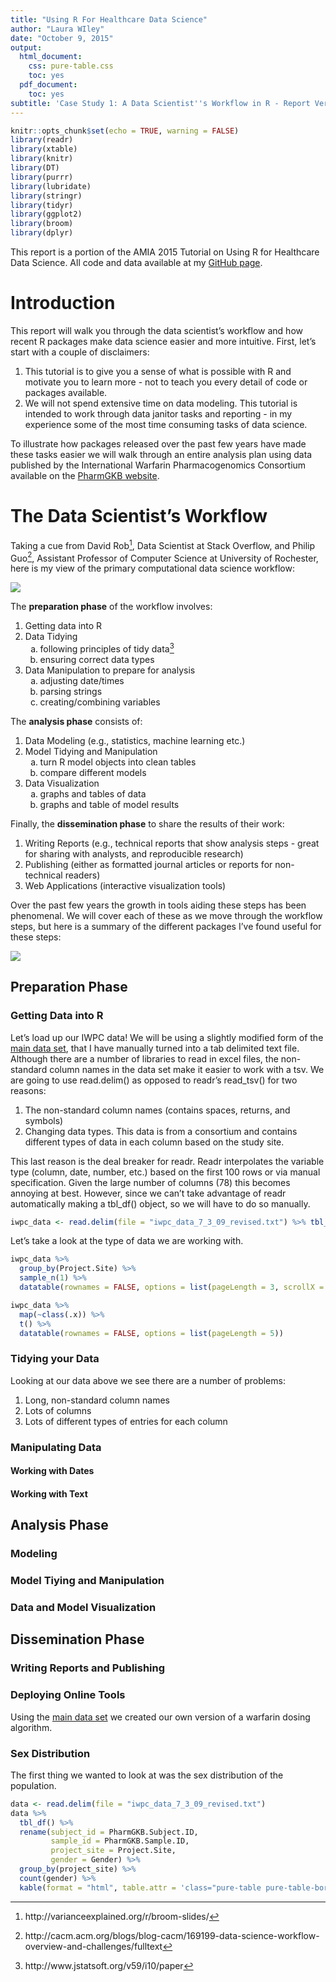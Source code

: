 ```yaml
---
title: "Using R For Healthcare Data Science"
author: "Laura WIley"
date: "October 9, 2015"
output:
  html_document:
    css: pure-table.css
    toc: yes
  pdf_document:
    toc: yes
subtitle: 'Case Study 1: A Data Scientist''s Workflow in R - Report Version'
---
```


```r
knitr::opts_chunk$set(echo = TRUE, warning = FALSE)
library(readr)
library(xtable)
library(knitr)
library(DT)
library(purrr)
library(lubridate)
library(stringr)
library(tidyr)
library(ggplot2)
library(broom)
library(dplyr)
```

This report is a portion of the AMIA 2015 Tutorial on Using R for Healthcare Data Science. All code and data available at my [GitHub page](https://github.com/laurakwiley/AMIA-2015---Using-R-for-Healthcare-Data-Science).

# Introduction

This report will walk you through the data scientist's workflow and how recent R packages make data science easier and more intuitive.  First, let's start with a couple of disclaimers:

1. This tutorial is to give you a sense of what is possible with R and motivate you to learn more - not to teach you every detail of code or packages available.
2. We will not spend extensive time on data modeling. This tutorial is intended to work through data janitor tasks and reporting - in my experience some of the most time consuming tasks of data science.

To illustrate how packages released over the past few years have made these tasks easier we will walk through an entire analysis plan using data published by the International Warfarin Pharmacogenomics Consortium available on the [PharmGKB website](https://www.pharmgkb.org/downloads/). 

# The Data Scientist's Workflow

Taking a cue from David Rob^[http://varianceexplained.org/r/broom-slides/], Data Scientist at Stack Overflow, and Philip Guo^[http://cacm.acm.org/blogs/blog-cacm/169199-data-science-workflow-overview-and-challenges/fulltext], Assistant Professor of Computer Science at University of Rochester, here is my view of the primary computational data science workflow:

![](images/datascience_workflow_cropped.svg)

The **preparation phase** of the workflow involves:

1. Getting data into R
2. Data Tidying
    a. following principles of tidy data^[http://www.jstatsoft.org/v59/i10/paper]
    b. ensuring correct data types
3. Data Manipulation to prepare for analysis
    a. adjusting date/times
    b. parsing strings
    c. creating/combining variables
    
The **analysis phase** consists of:

1. Data Modeling (e.g., statistics, machine learning etc.)
2. Model Tidying and Manipulation
    a. turn R model objects into clean tables
    b. compare different models
3. Data Visualization
    a. graphs and tables of data 
    b. graphs and table of model results
    
Finally, the **dissemination phase** to share the results of their work:

1. Writing Reports (e.g., technical reports that show analysis steps - great for sharing with analysts, and reproducible research)
2. Publishing (either as formatted journal articles or reports for non-technical readers)
3. Web Applications (interactive visualization tools)

Over the past few years the growth in tools aiding these steps has been phenomenal. We will cover each of these as we move through the workflow steps, but here is a summary of the different packages I've found useful for these steps:

![](images/datascience_workflow_cropped_badges2.svg) 


## Preparation Phase

### Getting Data into R

Let's load up our IWPC data!  We will be using a slightly modified form of the [main data set](https://www.pharmgkb.org/download.do?objId=553247439&objCls=SubmissionEvent&ext=.xls), that I have manually turned into a tab delimited text file. Although there are a number of libraries to read in excel files, the non-standard column names in the data set make it easier to work with a tsv. We are going to use read.delim() as opposed to readr's read_tsv() for two reasons:

1. The non-standard column names (contains spaces, returns, and symbols)
2. Changing data types. This data is from a consortium and contains different types of data in each column based on the study site.

This last reason is the deal breaker for readr. Readr interpolates the variable type (column, date, number, etc.) based on the first 100 rows or via manual specification.  Given the large number of columns (78) this becomes annoying at best. However, since we can't take advantage of readr automatically making a tbl_df() object, so we will have to do so manually.

```r
iwpc_data <- read.delim(file = "iwpc_data_7_3_09_revised.txt") %>% tbl_df()
```

Let's take a look at the type of data we are working with.

```r
iwpc_data %>% 
  group_by(Project.Site) %>% 
  sample_n(1) %>% 
  datatable(rownames = FALSE, options = list(pageLength = 3, scrollX = TRUE))

iwpc_data %>% 
  map(~class(.x)) %>% 
  t() %>% 
  datatable(rownames = FALSE, options = list(pageLength = 5))
```



### Tidying your Data

Looking at our data above we see there are a number of problems:

1. Long, non-standard column names
2. Lots of columns
3. Lots of different types of entries for each column


### Manipulating Data

#### Working with Dates

#### Working with Text

## Analysis Phase

### Modeling

### Model Tiying and Manipulation

### Data and Model Visualization

## Dissemination Phase

### Writing Reports and Publishing

### Deploying Online Tools






Using the [main data set](https://www.pharmgkb.org/download.do?objId=553247439&objCls=SubmissionEvent&ext=.xls) we created our own version of a warfarin dosing algorithm.

### Sex Distribution

The first thing we wanted to look at was the sex distribution of the population.
```r
data <- read.delim(file = "iwpc_data_7_3_09_revised.txt")
data %>%
  tbl_df() %>% 
  rename(subject_id = PharmGKB.Subject.ID,
         sample_id = PharmGKB.Sample.ID,
         project_site = Project.Site,
         gender = Gender) %>% 
  group_by(project_site) %>% 
  count(gender) %>% 
  kable(format = "html", table.attr = 'class="pure-table pure-table-bordered"', col.names = c("Sex","Count"))
```